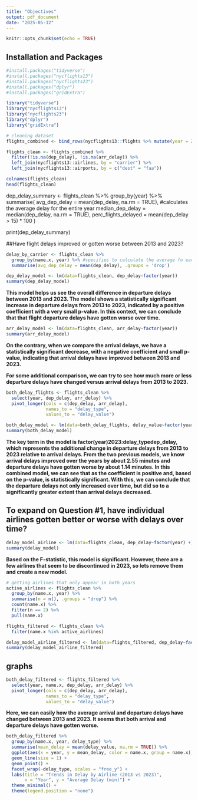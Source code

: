 ```yaml
---
title: "Objectives"
output: pdf_document
date: "2025-05-12"
---
```


```r
knitr::opts_chunk$set(echo = TRUE)
```

## Installation and Packages

```r
#install.packages("tidyverse")
#install.packages("nycflights13")
#install.packages("nycflights23")
#install.packages("dplyr")
#install.packages("gridExtra")
```
```r
library("tidyverse")
library("nycflights13")
library("nycflights23")
library("dplyr")
library("gridExtra")
```

```r
# cleaning dataset
flights_combined <- bind_rows(nycflights13::flights %>% mutate(year = 2013), nycflights23::flights %>% mutate(year = 2023))

flights_clean <- flights_combined %>%
  filter(!is.na(dep_delay), !is.na(arr_delay)) %>%
  left_join(nycflights13::airlines, by = "carrier") %>%
  left_join(nycflights13::airports, by = c("dest" = "faa"))

colnames(flights_clean)
head(flights_clean)
```

dep_delay_summary <- flights_clean %>%
  group_by(year) %>%
  summarise(
    avg_dep_delay = mean(dep_delay, na.rm = TRUE), #calculates the average delay for the entire year
    median_dep_delay = median(dep_delay, na.rm = TRUE),
    perc_flights_delayed = mean(dep_delay > 15) * 100
  )

print(dep_delay_summary)


##Have flight delays improved or gotten worse between 2013 and 2023?

```r
delay_by_carrier <- flights_clean %>%
  group_by(name.x, year) %>% #specifies to calculate the average fo each airline as well
  summarise(avg_dep_delay = mean(dep_delay), .groups = 'drop')

dep_delay_model <- lm(data=flights_clean, dep_delay~factor(year))
summary(dep_delay_model)
```
**This model helps us see the overall difference in departure delays between 2013 and 2023. The model shows a statistically significant increase in departure delays from 2013 to 2023, indicated by a positive coefficient with a very small p-value. In this context, we can conclude that that flight departure delays have gotten worse over time.**

```r
arr_delay_model <- lm(data=flights_clean, arr_delay~factor(year))
summary(arr_delay_model)
```
**On the contrary, when we compare the arrival delays, we have a statistically significant decrease, with a negative coefficient and small p-value, indicating that arrival delays have improved between 2013 and 2023.**


**For some additional comparison, we can try to see how much more or less departure delays have changed versus arrival delays from 2013 to 2023.**

```r
both_delay_flights <- flights_clean %>%
  select(year, dep_delay, arr_delay) %>%
  pivot_longer(cols = c(dep_delay, arr_delay), 
               names_to = "delay_type", 
               values_to = "delay_value")

both_delay_model <- lm(data=both_delay_flights, delay_value~factor(year)*delay_type)
summary(both_delay_model)
```
**The key term in the model is factor(year)2023:delay_typedep_delay, which represents the additional change in departure delays from 2013 to 2023 relative to arrival delays. From the two previous models, we know arrival delays improved over the years by about 2.55 minutes and departure delays have gotten worse by about 1.14 minutes. In this combined model, we can see that as the coefficient is positive and, based on the p-value, is statistically significant. With this, we can conclude that the departure delays not only increased over time, but did so to a significantly greater extent than arrival delays decreased.**

## To expand on Question #1, have individual airlines gotten better or worse with delays over time?

```r
delay_model_airline <- lm(data=flights_clean, dep_delay~factor(year) +)
summary(delay_model)
```
**Based on the F-statistic, this model is significant. However, there are a few airlines that seem to be discontinued in 2023, so lets remove them and create a new model.**

```r
# getting airlines that only appear in both years 
active_airlines <- flights_clean %>%
  group_by(name.x, year) %>%
  summarise(n = n(), .groups = "drop") %>%
  count(name.x) %>%
  filter(n == 2) %>%
  pull(name.x)

flights_filtered <- flights_clean %>%
  filter(name.x %in% active_airlines)

delay_model_airline_filtered <- lm(data=flights_filtered, dep_delay~factor(year) * name.x)
summary(delay_model_airline_filtered)
```


## graphs 

```r
both_delay_filtered <- flights_filtered %>%
  select(year, name.x, dep_delay, arr_delay) %>%
  pivot_longer(cols = c(dep_delay, arr_delay),
               names_to = "delay_type",
               values_to = "delay_value")
```

**Here, we can easily how the average arrival and departure delays have changed between 2013 and 2023. It seems that both arrival and departure delays have gotten worse.**

```r
both_delay_filtered %>%
  group_by(name.x, year, delay_type) %>%
  summarise(mean_delay = mean(delay_value, na.rm = TRUE)) %>%
  ggplot(aes(x = year, y = mean_delay, color = name.x, group = name.x)) +
  geom_line(size = 1) +
  geom_point() +
  facet_wrap(~delay_type, scales = "free_y") +
  labs(title = "Trends in Delay by Airline (2013 vs 2023)",
       x = "Year", y = "Average Delay (min)") +
  theme_minimal() +
  theme(legend.position = "none") 
```
